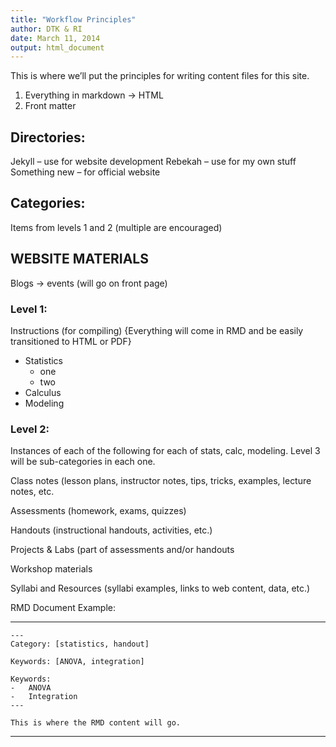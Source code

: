 ```yaml
---
title: "Workflow Principles"
author: DTK & RI
date: March 11, 2014
output: html_document
---
```


This is where we'll put the principles for writing content files for this site.

1. Everything in markdown -> HTML
2. Front matter

## Directories:
Jekyll – use for website development
Rebekah – use for my own stuff
Something new – for official website

## Categories: 
  Items from levels 1 and 2 (multiple are encouraged)


## WEBSITE MATERIALS

Blogs -> events (will go on front page)

### Level 1:

Instructions (for compiling) {Everything will come in RMD and be easily transitioned to HTML or PDF}

* Statistics
    * one 
    * two
* Calculus
* Modeling
	
### Level 2:

Instances of each of the following for each of stats, calc, modeling. Level 3 will be sub-categories in each one.

Class notes (lesson plans, instructor notes, tips, tricks, examples, lecture notes, etc.

Assessments (homework, exams, quizzes)

Handouts (instructional handouts, activities, etc.)

Projects & Labs (part of assessments and/or handouts

Workshop materials

Syllabi and Resources (syllabi examples, links to web content, data, etc.) 


RMD Document Example:
 
----------

    ---
    Category: [statistics, handout]
	
    Keywords: [ANOVA, integration] 

    Keywords:
    -	ANOVA
    -	Integration
    ---
    
    This is where the RMD content will go.
------------

